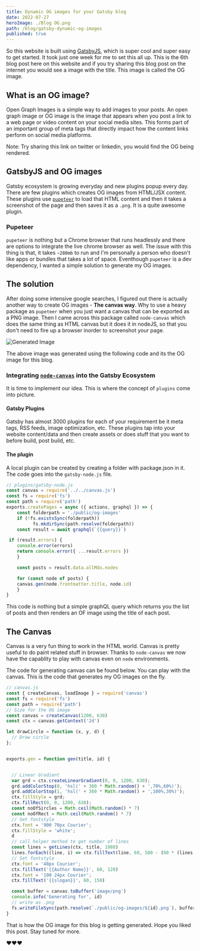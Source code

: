 ```yaml
---
title: Dynamic OG images for your Gatsby blog
date: 2022-07-27
heroImage: ./Blog OG.png
path: /blog/gatsby-dynamic-og-images
published: true
---
```

So this website is built using [GatsbyJS](https://www.gatsbyjs.com/), which is super cool and super easy to get started. It took just one week for me to set this all up. This is the 6th blog post here on this website and if you try sharing this blog post on the internet you would see a image with the title. This image is called the OG image.

## What is an OG image?
Open Graph Images is a simple way to add images to your posts. An open graph image or OG image is the image that appears when you post a link to a web page or video content on your social media sites. This forms part of an important group of meta tags that directly impact how the content links perform on social media platforms. 

Note: Try sharing this link on twitter or linkedin, you would find the OG being rendered.

## GatsbyJS and OG images
Gatsby ecosystem is growing everyday and new plugins popup every day. There are few plugins which creates OG images from HTML/JSX content. These plugins use [`pupeteer`](https://pptr.dev/) to load that HTML content and then it takes a screenshot of the page and then saves it as a `.png`. It is a quite awesome plugin. 

### Pupeteer
`pupeteer` is nothing but a Chrome browser that runs headlessly and there are options to integrate the live chrome browser as well. The issue with this thing is that, it takes `~280mb` to run and I'm personally a person who doesn't like apps or bundles that takes a lot of space. Eventhough `pupeteer` is a dev dependency, I wanted a simple solution to generate my OG images.

## The solution
After doing some intensive google searches, I figured out there is actually another way to create OG images - **The canvas way**. Why to use a heavy package as `pupeteer` when you just want a canvas that can be exported as a PNG image. Then I came across this package called `node-canvas` which does the same thing as HTML canvas but it does it in nodeJS, so that you don't need to fire up a browser inorder to screenshot your page. 

![Generated Image](./07407175-d0dc-51f4-9df7-ae572692cbba.png "The Gatsby OG image generated using node canvas")

The above image was generated using the following code and its the OG image for this blog.

### Integrating [`node-canvas`](https://github.com/Automattic/node-canvas) into the Gatsby Ecosystem
It is time to implement our idea. This is where the concept of `plugins` come into picture. 

#### Gatsby Plugins
Gatsby has almost 3000 plugins for each of your requirement be it meta tags, RSS feeds, image optimization, etc. These plugins tap into your website content/data and then create assets or does stuff that you want to before build, post build, etc. 

#### The plugin
A local plugin can be created by creating a folder with package.json in it. The code goes into the `gatsby-node.js` file.

```js
// plugins/gatsby-node.js
const canvas = require('../../canvas.js')
const fs = require('fs')
const path = require('path')
exports.createPages = async ({ actions, graphql }) => {
	const folderpath = './public/og-images'
	if (!fs.existsSync(folderpath)) 
          fs.mkdirSync(path.resolve(folderpath))
	const result = await graphql(`{{query}}`)

 if (result.errors) {
	console.error(errors)
	return console.error({ ...result.errors })
	}

	const posts = result.data.allMdx.nodes

	for (const node of posts) {
	canvas.gen(node.frontmatter.title, node.id)
	}
}
```
This code is nothing but a simple graphQL query which returns you the list of posts and then renders an OF image using the title of each post.

## The Canvas

Canvas is a very fun thing to work in the HTML world. Canvas is pretty useful to do paint related stuff in browser. Thanks to `node-canvas` we now have the capablity to play with canvas even on `node` environments.

The code for generating canvas can be found below. You can play with the canvas. This is the code that generates my OG images on the fly.

```js
// canvas.js
const { createCanvas, loadImage } = require('canvas')
const fs = require('fs')
const path = require('path')
// Size for the OG image
const canvas = createCanvas(1200, 630)
const ctx = canvas.getContext('2d')

let drawCircle = function (x, y, d) {
  // Draw circle
};


exports.gen = function gen(title, id) {


  // Linear Gradient
  var grd = ctx.createLinearGradient(0, 0, 1200, 630);
  grd.addColorStop(0, 'hsl(' + 360 * Math.random() + ',70%,60%)');
  grd.addColorStop(1, 'hsl(' + 360 * Math.random() + ',100%,30%)');
  ctx.fillStyle = grd;
  ctx.fillRect(0, 0, 1200, 630);
  const noOfSircles = Math.ceil(Math.random() * 7)
  const noOfRect = Math.ceil(Math.random() * 7)
  // Set fontstyle
  ctx.font = '900 70px Courier';
  ctx.fillStyle = 'white';
  d
  // call helper method to get number of lines
  const lines = getLines(ctx, title, 1080)
  lines.forEach((line, i) => ctx.fillText(line, 60, 580 - (80 * (lines.length - i))))
  // Set fontstyle
  ctx.font = '48px Courier';
  ctx.fillText('{{Author Name}}', 60, 120)
  ctx.font = '100 24px Courier';
  ctx.fillText('{{slogan}}', 60, 150)

  const buffer = canvas.toBuffer('image/png')
  console.info('Generating for', id)
  // write as .png
  fs.writeFileSync(path.resolve(`./public/og-images/${id}.png`), buffer)
}

```

That is how the OG image for this blog is getting generated. Hope you liked this post. Stay tuned for more.

❤️❤️❤️